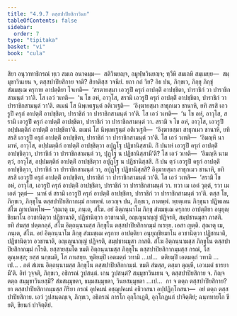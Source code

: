 ```yaml
---
title: "4.9.7 ตสฺสปาปิยสิกาวินย"
tableOfContents: false
sidebar:
  order: 7
type: "tipitaka"
basket: "vi"
book: "cula"
---
```



<DynamicBreadcrumb />

<Division number="238" book="cula">

<Paragraph number="981" book="cula">
สิยา อนุวาทาธิกรณํ ทฺเว สมเถ อนาคมฺม—  สติวินยญฺจ, อมูฬฺหวินยญฺจ; ทฺวีหิ สมเถหิ สมฺเมยฺย—  สมฺมุขาวินเยน จ, ตสฺสปาปิยสิกาย จาติ? สิยาติสฺส วจนียํ. ยถา กถํ วิย? อิธ ปน, ภิกฺขเว, ภิกฺขุ ภิกฺขุํ สํฆมชฺเฌ ครุกาย อาปตฺติยา โจเทติ—  ‘สรตายสฺมา เอวรูปิํ ครุกํ อาปตฺติํ อาปชฺชิตา, ปาราชิกํ วา ปาราชิกสามนฺตํ วา’ติ. โส เอวํ วเทติ—  ‘น โข อหํ, อาวุโส, สรามิ เอวรูปิํ ครุกํ อาปตฺติํ อาปชฺชิตา, ปาราชิกํ วา ปาราชิกสามนฺตํ วา’ติ. ตเมนํ โส นิพฺเพเฐนฺตํ อติเวเฐติ—  ‘อิงฺฆายสฺมา สาธุกเมว ชานาหิ, ยทิ สรสิ เอวรูปิํ ครุกํ อาปตฺติํ อาปชฺชิตา, ปาราชิกํ วา ปาราชิกสามนฺตํ วา’ติ. โส เอวํ วเทติ—  ‘น โข อหํ, อาวุโส, สรามิ เอวรูปิํ ครุกํ อาปตฺติํ อาปชฺชิตา, ปาราชิกํ วา ปาราชิกสามนฺตํ วา. สรามิ จ โข อหํ, อาวุโส, เอวรูปิํ อปฺปมตฺติกํ อาปตฺติํ อาปชฺชิตา’ติ. ตเมนํ โส นิพฺเพเฐนฺตํ อติเวเฐติ—  ‘อิงฺฆายสฺมา สาธุกเมว ชานาหิ, ยทิ สรสิ เอวรูปิํ ครุกํ อาปตฺติํ อาปชฺชิตา, ปาราชิกํ วา ปาราชิกสามนฺตํ วา’ติ. โส เอวํ วเทติ—  ‘อิมญฺหิ นามาหํ, อาวุโส, อปฺปมตฺติกํ อาปตฺติํ อาปชฺชิตฺวา อปุฏฺโฐ ปฏิชานิสฺสามิ. กิํ ปนาหํ เอวรูปิํ ครุกํ อาปตฺติํ อาปชฺชิตฺวา, ปาราชิกํ วา ปาราชิกสามนฺตํ วา, ปุฏฺโฐ น ปฏิชานิสฺสามี’ติ? โส เอวํ วเทติ—  ‘อิมญฺหิ นาม ตฺวํ, อาวุโส, อปฺปมตฺติกํ อาปตฺติํ อาปชฺชิตฺวา อปุฏฺโฐ น ปฏิชานิสฺสสิ. กิํ ปน ตฺวํ เอวรูปิํ ครุกํ อาปตฺติํ อาปชฺชิตฺวา, ปาราชิกํ วา ปาราชิกสามนฺตํ วา, อปุฏฺโฐ ปฏิชานิสฺสสิ? อิงฺฆายสฺมา สาธุกเมว ชานาหิ, ยทิ สรสิ เอวรูปิํ ครุกํ อาปตฺติํ อาปชฺชิตา, ปาราชิกํ วา ปาราชิกสามนฺตํ วา’ติ. โส เอวํ วเทสิ—  ‘สรามิ โข อหํ, อาวุโส, เอวรูปิํ ครุกํ อาปตฺติํ อาปชฺชิตา, ปาราชิกํ วา ปาราชิกสามนฺตํ วา. ทวา เม เอตํ วุตฺตํ, รวา เม เอตํ วุตฺตํ—  นาหํ ตํ สรามิ เอวรูปิํ ครุกํ อาปตฺติํ อาปชฺชิตา, ปาราชิกํ วา ปาราชิกสามนฺตํ วา’ติ. ตสฺส โข, ภิกฺขเว, ภิกฺขุโน ตสฺสปาปิยสิกากมฺมํ กาตพฺพํ. เอวญฺจ ปน, ภิกฺขเว, กาตพฺพํ. พฺยตฺเตน ภิกฺขุนา ปฏิพเลน สํโฆ ญาเปตพฺโพ—
</Paragraph>

<Paragraph number="982" book="cula">
‘สุณาตุ เม, ภนฺเต, สํโฆ. อยํ อิตฺถนฺนาโม ภิกฺขุ สํฆมชฺเฌ ครุกาย อาปตฺติยา อนุยุญฺชิยมาโน อวชานิตฺวา ปฏิชานาติ, ปฏิชานิตฺวา อวชานาติ, อญฺเญนาญฺญํ ปฏิจรติ, สมฺปชานมุสา ภาสติ. ยทิ สํฆสฺส ปตฺตกลฺลํ, สํโฆ อิตฺถนฺนามสฺส ภิกฺขุโน ตสฺสปาปิยสิกากมฺมํ กเรยฺย. เอสา ญตฺติ.
</Paragraph>

<Paragraph number="983" book="cula">
สุณาตุ เม, ภนฺเต, สํโฆ. อยํ อิตฺถนฺนาโม ภิกฺขุ สํฆมชฺเฌ ครุกาย อาปตฺติยา อนุยุญฺชิยมาโน อวชานิตฺวา ปฏิชานาติ, ปฏิชานิตฺวา อวชานาติ, อญฺเญนาญฺญํ ปฏิจรติ, สมฺปชานมุสา ภาสติ. สํโฆ อิตฺถนฺนามสฺส ภิกฺขุโน ตสฺสปาปิยสิกากมฺมํ กโรติ. ยสฺสายสฺมโต ขมติ อิตฺถนฺนามสฺส ภิกฺขุโน ตสฺสปาปิยสิกากมฺมสฺส กรณํ, โส ตุณฺหสฺส; ยสฺส นกฺขมติ, โส ภาเสยฺย.
</Paragraph>

<Paragraph number="984" book="cula">
ทุติยมฺปิ เอตมตฺถํ วทามิ …เป…  ตติยมฺปิ เอตมตฺถํ วทามิ …เป… .
</Paragraph>

<Paragraph number="985" book="cula">
กตํ สํเฆน อิตฺถนฺนามสฺส ภิกฺขุโน ตสฺสปาปิยสิกากมฺมํ. ขมติ สํฆสฺส, ตสฺมา ตุณฺหี, เอวเมตํ ธารยามี’ติ.
</Paragraph>

<Paragraph number="986" book="cula">
อิทํ วุจฺจติ, ภิกฺขเว, อธิกรณํ วูปสนฺตํ. เกน วูปสนฺตํ? สมฺมุขาวินเยน จ, ตสฺสปาปิยสิกาย จ. กิญฺจ ตตฺถ สมฺมุขาวินยสฺมิํ? สํฆสมฺมุขตา, ธมฺมสมฺมุขตา, วินยสมฺมุขตา …เป…  กา จ ตตฺถ ตสฺสปาปิยสิกาย? ยา ตสฺสปาปิยสิกากมฺมสฺส กิริยา กรณํ อุปคมนํ อชฺฌุปคมนํ อธิวาสนา อปฺปฏิกฺโกสนา—  อยํ ตตฺถ ตสฺสปาปิยสิกาย. เอวํ วูปสนฺตญฺเจ, ภิกฺขเว, อธิกรณํ การโก อุกฺโกเฏติ, อุกฺโกฏนกํ ปาจิตฺติยํ; ฉนฺททายโก ขียติ, ขียนกํ ปาจิตฺติยํ.
</Paragraph>
</Division>